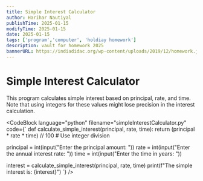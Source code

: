 ```yaml
---
title: Simple Interest Calculator
author: Harihar Nautiyal
publishTime: 2025-01-15
modifyTime: 2025-01-15
date: 2025-01-15
tags: ['program','computer', 'holdiay homework']
description: vault for homework 2025
bannerURL: https://indiadidac.org/wp-content/uploads/2019/12/homework.jpg
---
```


# Simple Interest Calculator

This program calculates simple interest based on principal, rate, and time. Note that using integers for these values might lose precision in the interest calculation.

<CodeBlock
language="python"
filename="simpleInterestCalculator.py"
code={`
def calculate_simple_interest(principal, rate, time):
return (principal * rate * time) // 100 # Use integer division

principal = int(input("Enter the principal amount: "))
rate = int(input("Enter the annual interest rate: "))
time = int(input("Enter the time in years: "))

interest = calculate_simple_interest(principal, rate, time)
print(f"The simple interest is: {interest}")
`}
/>
